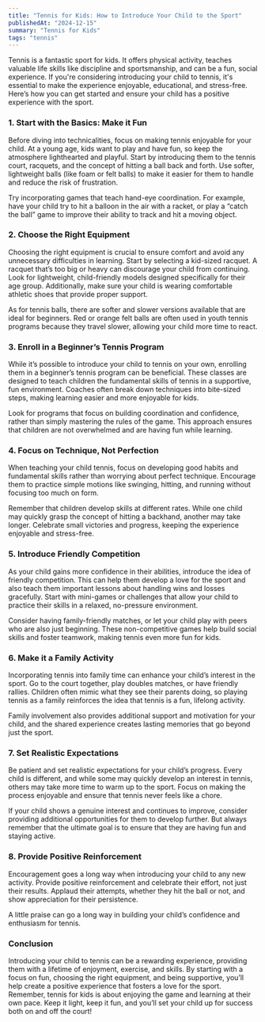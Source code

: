 ```yaml
---
title: "Tennis for Kids: How to Introduce Your Child to the Sport"
publishedAt: "2024-12-15"
summary: "Tennis for Kids"
tags: "tennis"
---
```



Tennis is a fantastic sport for kids. It offers physical activity, teaches valuable life skills like discipline and sportsmanship, and can be a fun, social experience. If you're considering introducing your child to tennis, it's essential to make the experience enjoyable, educational, and stress-free. Here’s how you can get started and ensure your child has a positive experience with the sport.

### 1. **Start with the Basics: Make it Fun**

Before diving into technicalities, focus on making tennis enjoyable for your child. At a young age, kids want to play and have fun, so keep the atmosphere lighthearted and playful. Start by introducing them to the tennis court, racquets, and the concept of hitting a ball back and forth. Use softer, lightweight balls (like foam or felt balls) to make it easier for them to handle and reduce the risk of frustration.

Try incorporating games that teach hand-eye coordination. For example, have your child try to hit a balloon in the air with a racket, or play a “catch the ball” game to improve their ability to track and hit a moving object.

### 2. **Choose the Right Equipment**

Choosing the right equipment is crucial to ensure comfort and avoid any unnecessary difficulties in learning. Start by selecting a kid-sized racquet. A racquet that’s too big or heavy can discourage your child from continuing. Look for lightweight, child-friendly models designed specifically for their age group. Additionally, make sure your child is wearing comfortable athletic shoes that provide proper support.

As for tennis balls, there are softer and slower versions available that are ideal for beginners. Red or orange felt balls are often used in youth tennis programs because they travel slower, allowing your child more time to react.

### 3. **Enroll in a Beginner’s Tennis Program**

While it’s possible to introduce your child to tennis on your own, enrolling them in a beginner’s tennis program can be beneficial. These classes are designed to teach children the fundamental skills of tennis in a supportive, fun environment. Coaches often break down techniques into bite-sized steps, making learning easier and more enjoyable for kids.

Look for programs that focus on building coordination and confidence, rather than simply mastering the rules of the game. This approach ensures that children are not overwhelmed and are having fun while learning.

### 4. **Focus on Technique, Not Perfection**

When teaching your child tennis, focus on developing good habits and fundamental skills rather than worrying about perfect technique. Encourage them to practice simple motions like swinging, hitting, and running without focusing too much on form.

Remember that children develop skills at different rates. While one child may quickly grasp the concept of hitting a backhand, another may take longer. Celebrate small victories and progress, keeping the experience enjoyable and stress-free.

### 5. **Introduce Friendly Competition**

As your child gains more confidence in their abilities, introduce the idea of friendly competition. This can help them develop a love for the sport and also teach them important lessons about handling wins and losses gracefully. Start with mini-games or challenges that allow your child to practice their skills in a relaxed, no-pressure environment.

Consider having family-friendly matches, or let your child play with peers who are also just beginning. These non-competitive games help build social skills and foster teamwork, making tennis even more fun for kids.

### 6. **Make it a Family Activity**

Incorporating tennis into family time can enhance your child’s interest in the sport. Go to the court together, play doubles matches, or have friendly rallies. Children often mimic what they see their parents doing, so playing tennis as a family reinforces the idea that tennis is a fun, lifelong activity.

Family involvement also provides additional support and motivation for your child, and the shared experience creates lasting memories that go beyond just the sport.

### 7. **Set Realistic Expectations**

Be patient and set realistic expectations for your child’s progress. Every child is different, and while some may quickly develop an interest in tennis, others may take more time to warm up to the sport. Focus on making the process enjoyable and ensure that tennis never feels like a chore.

If your child shows a genuine interest and continues to improve, consider providing additional opportunities for them to develop further. But always remember that the ultimate goal is to ensure that they are having fun and staying active.

### 8. **Provide Positive Reinforcement**

Encouragement goes a long way when introducing your child to any new activity. Provide positive reinforcement and celebrate their effort, not just their results. Applaud their attempts, whether they hit the ball or not, and show appreciation for their persistence.

A little praise can go a long way in building your child’s confidence and enthusiasm for tennis.

### Conclusion

Introducing your child to tennis can be a rewarding experience, providing them with a lifetime of enjoyment, exercise, and skills. By starting with a focus on fun, choosing the right equipment, and being supportive, you’ll help create a positive experience that fosters a love for the sport. Remember, tennis for kids is about enjoying the game and learning at their own pace. Keep it light, keep it fun, and you’ll set your child up for success both on and off the court!